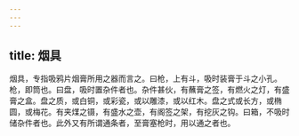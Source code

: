 ```yaml
---
---
---
```

title: 烟具
---



烟具，专指吸鸦片烟膏所用之器而言之。曰枪，上有斗，吸时装膏于斗之小孔。枪，即筒也。曰盘，吸时置杂件者也。杂件甚伙，有蘸膏之签，有燃火之灯，有盛膏之盒。盘之质，或白铜，或彩瓷，或以雕漆，或以红木。盘之式或长方，或椭圆，或梅花。有夹煤之镊，有盛水之壶，有阁签之架，有挖灰之钩。曰箱，不吸时储杂件者也。此外又有所谓通条者，至膏塞枪时，用以通之者也。